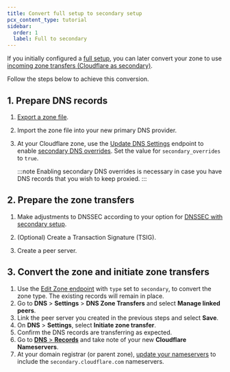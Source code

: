 ```yaml
---
title: Convert full setup to secondary setup
pcx_content_type: tutorial
sidebar:
  order: 1
  label: Full to secondary
---
```



If you initially configured a [full setup](/dns/zone-setups/full-setup/), you can later convert your zone to use [incoming zone transfers (Cloudflare as secondary)](/dns/zone-setups/zone-transfers/cloudflare-as-secondary/setup/).

Follow the steps below to achieve this conversion.

## 1. Prepare DNS records

1. [Export a zone file](/dns/manage-dns-records/how-to/import-and-export/#export-records).
2. Import the zone file into your new primary DNS provider.
3. At your Cloudflare zone, use the [Update DNS Settings](/api/operations/dns-settings-for-a-zone-update-dns-settings) endpoint to enable [secondary DNS overrides](/dns/zone-setups/zone-transfers/cloudflare-as-secondary/proxy-traffic/). Set the value for `secondary_overrides` to `true`.

    :::note
    Enabling secondary DNS overrides is necessary in case you have DNS records that you wish to keep <GlossaryTooltip term="proxy status" link="/dns/manage-dns-records/reference/proxied-dns-records/">proxied</GlossaryTooltip>.
    :::

## 2. Prepare the zone transfers

1. Make adjustments to DNSSEC according to your option for [DNSSEC with secondary setup](/dns/zone-setups/zone-transfers/cloudflare-as-secondary/dnssec-for-secondary/).
2. (Optional) Create a Transaction Signature (TSIG).

    <Render file="tsig-definition" />

    <Tabs syncKey="dashPlusAPI"> <TabItem label="Dashboard">

    <Render file="tsig-create-dash" />

    </TabItem> <TabItem label="API">

    <Render file="tsig-create-api" />

    </TabItem> </Tabs>

3. Create a peer server.

    <Render file="create-peer-server" />

## 3. Convert the zone and initiate zone transfers

1. Use the [Edit Zone endpoint](/api/operations/zones-0-patch) with `type` set to `secondary`, to convert the zone type. The existing records will remain in place.
2. Go to **DNS** > **Settings** > **DNS Zone Transfers** and select **Manage linked peers**.
3. Link the peer server you created in the previous steps and select **Save**.
4. On  **DNS** > **Settings**, select **Initiate zone transfer**.
5. Confirm the DNS records are transferring as expected.
6. Go to [**DNS** > **Records**](https://dash.cloudflare.com/?to=/:account/:zone/dns/records) and take note of your new **Cloudflare Nameservers**.
7. At your domain registrar (or parent zone), [update your nameservers](/dns/nameservers/update-nameservers/) to include the `secondary.cloudflare.com` nameservers.